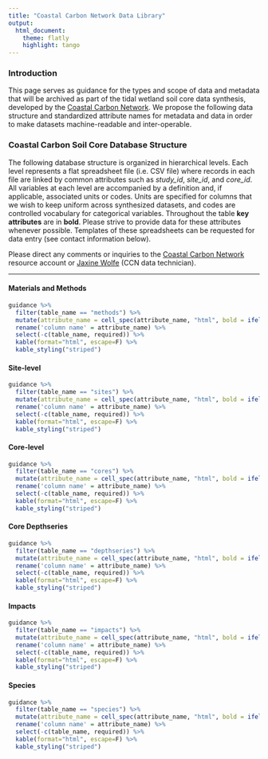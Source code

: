 ```yaml
---
title: "Coastal Carbon Network Data Library"
output:
  html_document:
    theme: flatly
    highlight: tango
---
```


### Introduction

This page serves as guidance for the types and scope of data and metadata that will be archived as part of the tidal wetland soil core data synthesis, developed by the [Coastal Carbon Network](https://serc.si.edu/coastalcarbon). We propose the following data structure and standardized attribute names for metadata and data in order to make datasets machine-readable and inter-operable.

### Coastal Carbon Soil Core Database Structure {.tabset .tabset-fade .tabset-pills}

The following database structure is organized in hierarchical levels. Each level represents a flat spreadsheet file (i.e. CSV file) where records in each file are linked by common attributes such as *study_id*, *site_id*, and *core_id*. All variables at each level are accompanied by a definition and, if applicable, associated units or codes. Units are specified for columns that we wish to keep uniform across synthesized datasets, and codes are controlled vocabulary for categorical variables. Throughout the table **key attributes** are in **bold**. Please strive to provide data for these attributes whenever possible. Templates of these spreadsheets can be requested for data entry (see contact information below).

Please direct any comments or inquiries to the [Coastal Carbon Network](mailto:CoastalCarbon@si.edu){.email} resource account or [Jaxine Wolfe](mailto:wolfejax@si.edu){.email} (CCN data technician).

------------------------------------------------------------------------

#### Materials and Methods

```r

guidance %>%
  filter(table_name == "methods") %>%
  mutate(attribute_name = cell_spec(attribute_name, "html", bold = ifelse(required=="required", T, F))) %>%
  rename('column name' = attribute_name) %>% 
  select(-c(table_name, required)) %>%
  kable(format="html", escape=F) %>%
  kable_styling("striped")

```

#### Site-level

```r

guidance %>%
  filter(table_name == "sites") %>%
  mutate(attribute_name = cell_spec(attribute_name, "html", bold = ifelse(required=="required", T, F))) %>%
  rename('column name' = attribute_name) %>% 
  select(-c(table_name, required)) %>%
  kable(format="html", escape=F) %>%
  kable_styling("striped")

```

#### Core-level

```r

guidance %>%
  filter(table_name == "cores") %>%
  mutate(attribute_name = cell_spec(attribute_name, "html", bold = ifelse(required=="required", T, F))) %>%
  rename('column name' = attribute_name) %>%
  select(-c(table_name, required)) %>%
  kable(format="html", escape=F) %>%
  kable_styling("striped")

```

#### Core Depthseries

```r

guidance %>% 
  filter(table_name == "depthseries") %>%
  mutate(attribute_name = cell_spec(attribute_name, "html", bold = ifelse(required=="required", T, F))) %>%
  rename('column name' = attribute_name) %>%
  select(-c(table_name, required)) %>%
  kable(format="html", escape=F) %>%
  kable_styling("striped") 

```

#### Impacts

```r

guidance %>% 
  filter(table_name == "impacts") %>%
  mutate(attribute_name = cell_spec(attribute_name, "html", bold = ifelse(required=="required", T, F))) %>%
  rename('column name' = attribute_name) %>%
  select(-c(table_name, required)) %>%
  kable(format="html", escape=F) %>%
  kable_styling("striped") 

```

#### Species

```r

guidance %>% 
  filter(table_name == "species") %>%
  mutate(attribute_name = cell_spec(attribute_name, "html", bold = ifelse(required=="required", T, F))) %>%
  rename('column name' = attribute_name) %>%
  select(-c(table_name, required)) %>%
  kable(format="html", escape=F) %>%
  kable_styling("striped") 

```
